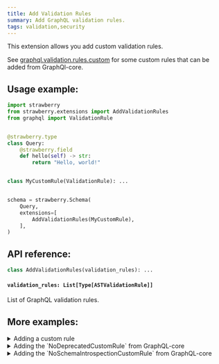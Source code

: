 ```yaml
---
title: Add Validation Rules
summary: Add GraphQL validation rules.
tags: validation,security
---
```



This extension allows you add custom validation rules.

See
[graphql.validation.rules.custom](https://github.com/graphql-python/graphql-core/tree/main/src/graphql/validation/rules/custom)
for some custom rules that can be added from GraphQl-core.

## Usage example:

```python
import strawberry
from strawberry.extensions import AddValidationRules
from graphql import ValidationRule


@strawberry.type
class Query:
    @strawberry.field
    def hello(self) -> str:
        return "Hello, world!"


class MyCustomRule(ValidationRule): ...


schema = strawberry.Schema(
    Query,
    extensions=[
        AddValidationRules(MyCustomRule),
    ],
)
```

## API reference:

```python
class AddValidationRules(validation_rules): ...
```

#### `validation_rules: List[Type[ASTValidationRule]]`

List of GraphQL validation rules.

## More examples:

<details>
  <summary>Adding a custom rule</summary>

```python
import strawberry
from strawberry.extensions import AddValidationRules
from graphql import ValidationRule


@strawberry.type
class Query:
    @strawberry.field
    def hello(self) -> str:
        return "Hello, world!"


class CustomRule(ValidationRule):
    def enter_field(self, node, *args) -> None:
        if node.name.value == "example":
            self.report_error(GraphQLError("Can't query field 'example'"))


schema = strawberry.Schema(
    Query,
    extensions=[
        AddValidationRules([CustomRule]),
    ],
)

result = schema.execute_sync("{ example }")

assert str(result.errors[0]) == "Can't query field 'example'"
```

</details>

<details>
  <summary>Adding the `NoDeprecatedCustomRule` from GraphQL-core</summary>

```python
import strawberry
from strawberry.extensions import AddValidationRules
from graphql.validation import NoDeprecatedCustomRule


@strawberry.type
class Query:
    @strawberry.field
    def hello(self) -> str:
        return "Hello, world!"


schema = strawberry.Schema(
    Query,
    extensions=[
        AddValidationRules([NoDeprecatedCustomRule]),
    ],
)
```

</details>

<details>
  <summary>Adding the `NoSchemaIntrospectionCustomRule` from GraphQL-core</summary>

```python
import strawberry
from strawberry.extensions import AddValidationRules
from graphql.validation import NoSchemaIntrospectionCustomRule


@strawberry.type
class Query:
    @strawberry.field
    def hello(self) -> str:
        return "Hello, world!"


schema = strawberry.Schema(
    Query,
    extensions=[
        AddValidationRules([NoSchemaIntrospectionCustomRule]),
    ],
)
```

</details>
